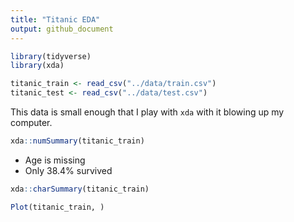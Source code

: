 ```yaml
---
title: "Titanic EDA"
output: github_document
---
```


```r
library(tidyverse)
library(xda)
```


```r
titanic_train <- read_csv("../data/train.csv")
titanic_test <- read_csv("../data/test.csv")
```

This data is small enough that I play with `xda` with it blowing up my computer.

```r
xda::numSummary(titanic_train) 
```

- Age is missing
- Only 38.4% survived

```r
xda::charSummary(titanic_train)
```

```r
Plot(titanic_train, )
```

